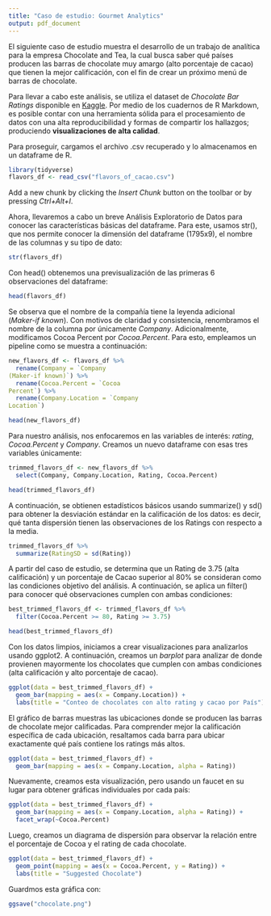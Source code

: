 ```yaml
---
title: "Caso de estudio: Gourmet Analytics"
output: pdf_document
---
```


El siguiente caso de estudio muestra el desarrollo de un trabajo de analítica para la empresa Chocolate and Tea, la cual busca saber qué países producen las barras de chocolate muy amargo (alto porcentaje de cacao) que tienen la mejor calificación, con el fin de crear un próximo menú de barras de chocolate.

Para llevar a cabo este análisis, se utiliza el dataset de *Chocolate Bar Ratings* disponible en [Kaggle](https://www.kaggle.com/datasets/rtatman/chocolate-bar-ratings). Por medio de los cuadernos de R Markdown, es posible contar con una herramienta sólida para el procesamiento de datos con una alta reproducibilidad y formas de compartir los hallazgos; produciendo **visualizaciones de alta calidad**.

Para proseguir, cargamos el archivo .csv recuperado y lo almacenamos en un dataframe de R.

```r
library(tidyverse)
flavors_df <- read_csv("flavors_of_cacao.csv")
```

Add a new chunk by clicking the *Insert Chunk* button on the toolbar or by pressing *Ctrl+Alt+I*.

Ahora, llevaremos a cabo un breve Análisis Exploratorio de Datos para conocer las características básicas del dataframe. Para este, usamos str(), que nos permite conocer la dimensión del dataframe (1795x9), el nombre de las columnas y su tipo de dato:

```r
str(flavors_df)
```

Con head() obtenemos una previsualización de las primeras 6 observaciones del dataframe:

```r
head(flavors_df)
```

Se observa que el nombre de la compañía tiene la leyenda adicional (*Maker-if known*). Con motivos de claridad y consistencia, renombramos el nombre de la columna por únicamente *Company*. Adicionalmente, modificamos Cocoa Percent por *Cocoa.Percent*. Para esto, empleamos un pipeline como se muestra a continuación:

```r
new_flavors_df <- flavors_df %>% 
  rename(Company = `Company 
(Maker-if known)`) %>% 
  rename(Cocoa.Percent = `Cocoa
Percent`) %>% 
  rename(Company.Location = `Company
Location`)
```

```r
head(new_flavors_df)
```

Para nuestro análisis, nos enfocaremos en las variables de interés: *rating*, *Cocoa.Percent* y *Company*. Creamos un nuevo dataframe con esas tres variables únicamente:

```r
trimmed_flavors_df <- new_flavors_df %>%
  select(Company, Company.Location, Rating, Cocoa.Percent)
```

```r
head(trimmed_flavors_df)
```

A continuación, se obtienen estadísticos básicos usando summarize() y sd() para obtener la desviación estándar en la calificación de los datos: es decir, qué tanta dispersión tienen las observaciones de los Ratings con respecto a la media.

```r
trimmed_flavors_df %>%
  summarize(RatingSD = sd(Rating))
```

A partir del caso de estudio, se determina que un Rating de 3.75 (alta calificación) y un porcentaje de Cacao superior al 80% se consideran como las condiciones objetivo del análisis. A continuación, se aplica un filter() para conocer qué observaciones cumplen con ambas condiciones:

```r
best_trimmed_flavors_df <- trimmed_flavors_df %>%
  filter(Cocoa.Percent >= 80, Rating >= 3.75)
```

```r
head(best_trimmed_flavors_df)
```

Con los datos limpios, iniciamos a crear visualizaciones para analizarlos usando ggplot2. A continuación, creamos un *barplot* para analizar de donde provienen mayormente los chocolates que cumplen con ambas condiciones (alta calificación y alto porcentaje de cacao).

```r
ggplot(data = best_trimmed_flavors_df) + 
  geom_bar(mapping = aes(x = Company.Location)) +
  labs(title = "Conteo de chocolates con alto rating y cacao por País")
```

El gráfico de barras muestras las ubicaciones donde se producen las barras de chocolate mejor calificadas. Para comprender mejor la calificación específica de cada ubicación, resaltamos cada barra para ubicar exactamente qué país contiene los ratings más altos.

```r
ggplot(data = best_trimmed_flavors_df) +
  geom_bar(mapping = aes(x = Company.Location, alpha = Rating))
```

Nuevamente, creamos esta visualización, pero usando un faucet en su lugar para obtener gráficas individuales por cada país:

```r
ggplot(data = best_trimmed_flavors_df) + 
  geom_bar(mapping = aes(x = Company.Location, alpha = Rating)) +
  facet_wrap(~Cocoa.Percent)
```

Luego, creamos un diagrama de dispersión para observar la relación entre el porcentaje de Cocoa y el rating de cada chocolate.

```r
ggplot(data = best_trimmed_flavors_df) + 
  geom_point(mapping = aes(x = Cocoa.Percent, y = Rating)) +
  labs(title = "Suggested Chocolate")
```

Guardmos esta gráfica con:

```r
ggsave("chocolate.png")
```
